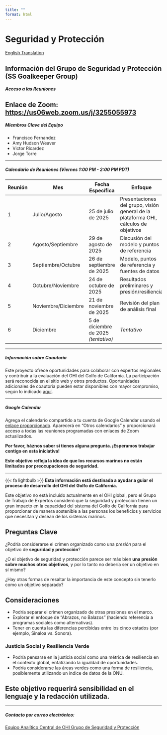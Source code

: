 ```yaml
---
title: ""
format: html
---
```

# <i class="fa-solid fa-shield"></i> Seguridad y Protección

<div class="button-container">
  <a href="https://ohi-goc.github.io/OHI_GOC/chapters/ss.html" class="custom-button">
    <i class="fas fa-globe"></i> English Translation
  </a>
</div>

::: {.callout-note collapse="true"}

## Información del Grupo de Seguridad y Protección (SS Goalkeeper Group)

##### **Acceso a las Reuniones**

**Enlace de Zoom:** <https://us06web.zoom.us/j/3255055973>
---

##### **Miembros Clave del Equipo**
- Francisco Fernandez
- Amy Hudson Weaver
- Victor Ricardez
- Jorge Torre

---

##### **Calendario de Reuniones _(Viernes 1:00 PM - 2:00 PM PDT)_**

| Reunión | Mes | Fecha Específica | Enfoque |
|---------|------|------------------|---------|
| 1 | Julio/Agosto | 25 de julio de 2025 | Presentaciones del grupo, visión general de la plataforma OHI, cálculos de objetivos |
| 2 | Agosto/Septiembre | 29 de agosto de 2025 | Discusión del modelo y puntos de referencia |
| 3 | Septiembre/Octubre | 26 de septiembre de 2025 | Modelo, puntos de referencia y fuentes de datos |
| 4 | Octubre/Noviembre | 24 de octubre de 2025 | Resultados preliminares y presión/resiliencia |
| 5 | Noviembre/Diciembre | 21 de noviembre de 2025 | Revisión del plan de análisis final |
| 6 | Diciembre | 5 de diciembre de 2025 *(tentativo)* | *Tentativo* |

---

##### **Información sobre Coautoría**

Este proyecto ofrece oportunidades para colaborar con expertos regionales y contribuir a la evaluación del OHI del Golfo de California. La participación será reconocida en el sitio web y otros productos. Oportunidades adicionales de coautoría pueden estar disponibles con mayor compromiso, según lo indicado [aquí](https://docs.google.com/document/d/16jwVGjbQpF_6B6sbkhb4xO00WAXdDiESBXu-n2a7D1k/edit?tab=t.0).

---

##### **Google Calendar**

Agrega el calendario compartido a tu cuenta de Google Calendar usando el [enlace proporcionado](https://calendar.google.com/calendar/u/0?cid=Y184ZmIyNzhjNmQwM2E5MGFjZDJjYWE0MDdhOTcyY2ZlMjcxYTQwNzA3Mjc0MDFiNzM0NzRkNjdjNGM0NDE0ZjQyQGdyb3VwLmNhbGVuZGFyLmdvb2dsZS5jb20). Aparecerá en "Otros calendarios" y proporcionará acceso a todas las reuniones programadas con enlaces de Zoom actualizados.

**Por favor, háznos saber si tienes alguna pregunta. ¡Esperamos trabajar contigo en esta iniciativa!**

:::

**Este objetivo refleja la idea de que los recursos marinos no están limitados por preocupaciones de seguridad.**

---

<div class="custom-box">
{{< fa lightbulb >}} **Esta información está destinada a ayudar a guiar el proceso de desarrollo del OHI del Golfo de California.**

Este objetivo no está incluido actualmente en el OHI global, pero el Grupo de Trabajo de Expertos consideró que la seguridad y protección tienen un gran impacto en la capacidad del sistema del Golfo de California para proporcionar de manera sostenible a las personas los beneficios y servicios que necesitan y desean de los sistemas marinos.

</div>

## Preguntas Clave

¿Podría considerarse el crimen organizado como una *presión* para el objetivo de **seguridad y protección**?

¿O el objetivo de seguridad y protección parece ser más bien **una presión sobre muchos otros objetivos**, y por lo tanto no debería ser un objetivo en sí mismo?

¿Hay otras formas de resaltar la importancia de este concepto sin tenerlo como un objetivo separado?

## Consideraciones

- Podría separar el crimen organizado de otras presiones en el marco.
- Explorar el enfoque de "Abrazos, no Balazos" (haciendo referencia a programas sociales como alternativas).
- Tener en cuenta las diferencias percibidas entre los cinco estados (por ejemplo, Sinaloa vs. Sonora).

### Justicia Social y Resiliencia Verde

- Podría pensarse en la justicia social como una métrica de resiliencia en el contexto global, enfatizando la igualdad de oportunidades.
- Podría considerarse las áreas verdes como una forma de resiliencia, posiblemente utilizando un índice de datos de la ONU.

::: {.callout-warning}

## Este objetivo requerirá sensibilidad en el lenguaje y la redacción utilizada.
:::

---

##### Contacto por correo electrónico:

<div class="button-container">
  <a href="mailto:core-ohi-gulf-ca@nceas.ucsb.edu" class="custom-button">
    <i class="fa-solid fa-square-poll-vertical"></i> Equipo Analítico Central de OHI
  </a>
  <a href="mailto:ss-ohi-gulf-ca@nceas.ucsb.edu" class="custom-button secondary">
    <i class="fa-solid fa-people-group"></i> Grupo de Seguridad y Protección
  </a>
</div>
